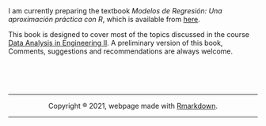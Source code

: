 <br>

I am currently preparing the textbook _Modelos de Regresión: Una aproximación práctica con R_, which is available from [here](https://jivelez.github.io/book-adii/). 

This book is designed to cover most of the topics discussed in the course [Data Analysis in Engineering II](https://jivelez.github.io/teaching.html). A preliminary version of this book, 
Comments, suggestions and recommendations are always welcome. 


<center>
<br><br><br>
<hr>
Copyright ® 2021, webpage made with [Rmarkdown](https://rmarkdown.rstudio.com/).
<hr>
</center>
